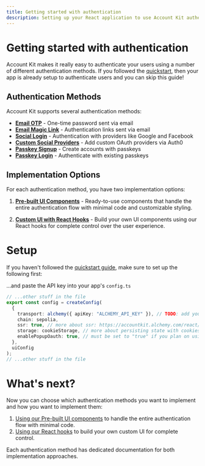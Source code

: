 ```yaml
---
title: Getting started with authentication
description: Setting up your React application to use Account Kit authentication
---
```



# Getting started with authentication

Account Kit makes it really easy to authenticate your users using a number of different authentication methods. If you followed the [quickstart](/react/quickstart), then your app is already setup to authenticate users and you can skip this guide!

## Authentication Methods

Account Kit supports several authentication methods:

- [**Email OTP**](/react/login-methods/email-otp) - One-time password sent via email
- [**Email Magic Link**](/react/login-methods/email-magic-link) - Authentication links sent via email
- [**Social Login**](/react/login-methods/social-login) - Authentication with providers like Google and Facebook
- [**Custom Social Providers**](/react/login-methods/social-providers) - Add custom OAuth providers via Auth0
- [**Passkey Signup**](/react/login-methods/passkey-signup) - Create accounts with passkeys
- [**Passkey Login**](/react/login-methods/passkey-login) - Authenticate with existing passkeys

## Implementation Options

For each authentication method, you have two implementation options:

1. [**Pre-built UI Components**](/react/ui-components) - Ready-to-use components that handle the entire authentication flow with minimal code and customizable styling.

2. [**Custom UI with React Hooks**](/react/react-hooks) - Build your own UI components using our React hooks for complete control over the user experience.

# Setup

If you haven't followed the [quickstart guide](/react/quickstart), make sure to set up the following first:

<Snippet />

...and paste the API key into your app's `config.ts`

```ts [config.ts]
// ...other stuff in the file
export const config = createConfig(
  {
    transport: alchemy({ apiKey: "ALCHEMY_API_KEY" }), // TODO: add your Alchemy API key - https://dashboard.alchemy.com/accounts
    chain: sepolia,
    ssr: true, // more about ssr: https://accountkit.alchemy.com/react/ssr
    storage: cookieStorage, // more about persisting state with cookies: https://accountkit.alchemy.com/react/ssr#persisting-the-account-state
    enablePopupOauth: true, // must be set to "true" if you plan on using popup rather than redirect in the social login flow
  },
  uiConfig
);
// ...other stuff in the file
```

# What's next?

Now you can choose which authentication methods you want to implement and how you want to implement them:

1. [Using our Pre-built UI components](/react/ui-components) to handle the entire authentication flow with minimal code.
2. [Using our React hooks](/react/react-hooks) to build your own custom UI for complete control.

Each authentication method has dedicated documentation for both implementation approaches.
